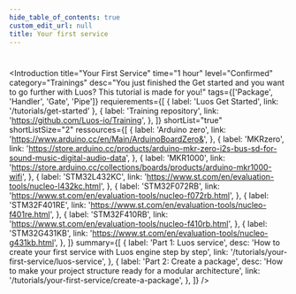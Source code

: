 ```yaml
---
hide_table_of_contents: true
custom_edit_url: null
title: Your first service
---
```



#

<Introduction
  title="Your First Service"
  time="1 hour"
  level="Confirmed"
  category="Trainings"
  desc="You just finished the Get started and you want to go further with Luos? This tutorial is made for you!"
  tags={['Package', 'Handler', 'Gate', 'Pipe']}
  requierements={[
    { label: 'Luos Get Started', link: '/tutorials/get-started' },
    {
      label: 'Training repository',
      link: 'https://github.com/Luos-io/Training',
    },
  ]}
  shortList="true"
  shortListSize="2"
  ressources={[
    {
      label: 'Arduino zero',
      link: 'https://www.arduino.cc/en/Main/ArduinoBoardZero&',
    },
    {
      label: 'MKRzero',
      link: 'https://store.arduino.cc/products/arduino-mkr-zero-i2s-bus-sd-for-sound-music-digital-audio-data',
    },
    {
      label: 'MKR1000',
      link: 'https://store.arduino.cc/collections/boards/products/arduino-mkr1000-wifi',
    },
    {
      label: 'STM32L432KC',
      link: 'https://www.st.com/en/evaluation-tools/nucleo-l432kc.html',
    },
    {
      label: 'STM32F072RB',
      link: 'https://www.st.com/en/evaluation-tools/nucleo-f072rb.html',
    },
    {
      label: 'STM32F401RE',
      link: 'https://www.st.com/en/evaluation-tools/nucleo-f401re.html',
    },
    {
      label: 'STM32F410RB',
      link: 'https://www.st.com/en/evaluation-tools/nucleo-f410rb.html',
    },
    {
      label: 'STM32G431KB',
      link: 'https://www.st.com/en/evaluation-tools/nucleo-g431kb.html',
    },
  ]}
  summary={[
    {
      label: 'Part 1: Luos service',
      desc: 'How to create your first service with Luos engine step by step',
      link: '/tutorials/your-first-service/luos-service',
    },
    {
      label: 'Part 2: Create a package',
      desc: 'How to make your project structure ready for a modular architecture',
      link: '/tutorials/your-first-service/create-a-package',
    },
  ]}
/>
